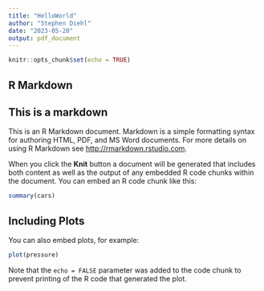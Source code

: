 ---
title: "HelloWorld"
author: "Stephen Diehl"
date: "2023-05-20"
output: pdf_document
---

```{r setup, include=FALSE}
knitr::opts_chunk$set(echo = TRUE)
```

## R Markdown

## This is a markdown

This is an R Markdown document. Markdown is a simple formatting syntax for authoring HTML, PDF, and MS Word documents. For more details on using R Markdown see <http://rmarkdown.rstudio.com>.

When you click the **Knit** button a document will be generated that includes both content as well as the output of any embedded R code chunks within the document. You can embed an R code chunk like this:

```{r cars}
summary(cars)
```

## Including Plots

You can also embed plots, for example:

```{r pressure, echo=FALSE}
plot(pressure)
```

Note that the `echo = FALSE` parameter was added to the code chunk to prevent printing of the R code that generated the plot.
